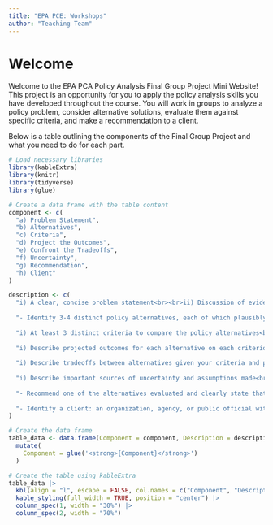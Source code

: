 ---
title: "EPA PCE: Workshops"
author: "Teaching Team"
---

# Welcome

Welcome to the EPA PCA Policy Analysis Final Group Project Mini Website! This project is an opportunity for you to apply the policy analysis skills you have developed throughout the course. You will work in groups to analyze a policy problem, consider alternative solutions, evaluate them against specific criteria, and make a recommendation to a client.

Below is a table outlining the components of the Final Group Project and what you need to do for each part.

```{r, echo=FALSE, message = FALSE}
# Load necessary libraries
library(kableExtra)
library(knitr)
library(tidyverse)
library(glue)

# Create a data frame with the table content
component <- c(
  "a) Problem Statement",
  "b) Alternatives",
  "c) Criteria",
  "d) Project the Outcomes",
  "e) Confront the Tradeoffs",
  "f) Uncertainty",
  "g) Recommendation",
  "h) Client"
)

description <- c(
  "i) A clear, concise problem statement<br><br>ii) Discussion of evidence and reasoning supporting the problem statement you have chosen<br><br>- Formulate a clear and concise statement of the policy problem you are addressing.<br>- Provide evidence and reasoning supporting it.",
  
  "- Identify 3-4 distinct policy alternatives, each of which plausibly addresses the stated problem.<br><br>- Develop 3-4 viable policy alternatives that could potentially solve the problem you've identified.",
  
  "i) At least 3 distinct criteria to compare the policy alternatives<br><br>ii) Discussion of how to measure or evaluate each criterion<br><br>iii) How the criteria relate to broader objectives and values<br><br>- Establish evaluation criteria and explain their relevance.",
  
  "i) Describe projected outcomes for each alternative on each criterion<br><br>ii) An analysis matrix (alternatives vs. criteria)<br><br>iii) Explain how you arrived at each projection<br><br>iv) Discuss key stakeholders and their potential responses",
  
  "i) Describe tradeoffs between alternatives given your criteria and projected outcomes<br><br>ii) Explain the reasoning used to resolve those tradeoffs to reach your recommendation",
  
  "i) Describe important sources of uncertainty and assumptions made<br><br>ii) Discuss how changes in assumptions could affect your recommended alternative",
  
  "- Recommend one of the alternatives evaluated and clearly state that recommendation in the memo’s first paragraph.<br><br>- Make a clear and concise recommendation based on your analysis.",
  
  "- Identify a client: an organization, agency, or public official with an interest in the policy problem.<br><br>*Note: It is not necessary to communicate or interact with the client for EPA101.*"
)

# Create the data frame
table_data <- data.frame(Component = component, Description = description, stringsAsFactors = FALSE) |> 
  mutate(
    Component = glue('<strong>{Component}</strong>')
  )

# Create the table using kableExtra
table_data |> 
  kbl(align = "l", escape = FALSE, col.names = c("Component", "Description")) |> 
  kable_styling(full_width = TRUE, position = "center") |>
  column_spec(1, width = "30%") |>
  column_spec(2, width = "70%")
```

